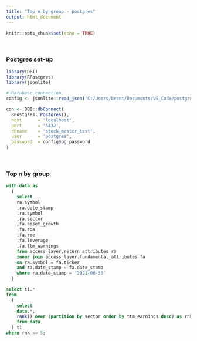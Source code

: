 ```yaml
---
title: "Top n by group - postgres"
output: html_document
---
```


```r
knitr::opts_chunk$set(echo = TRUE)
```

<br>

### Postgres set-up

```r
library(DBI)
library(RPostgres)
library(jsonlite)

# Database connection
config <- jsonlite::read_json('C:/Users/brent/Documents/VS_Code/postgres/postgres/config.json')

con <- DBI::dbConnect(
  RPostgres::Postgres(),
  host      = 'localhost',
  port      = '5432',
  dbname    = 'stock_master_test',
  user      = 'postgres',
  password  = config$pg_password
)
```

<br>

### Top n by group

```sql
with data as 
  (
    select 
    ra.symbol
    ,ra.date_stamp
    ,ra.symbol
    ,ra.sector
    ,fa.asset_growth
    ,fa.roa
    ,fa.roe
    ,fa.leverage
    ,fa.ttm_earnings
    from access_layer.return_attributes ra 
    inner join access_layer.fundamental_attributes fa
    on ra.symbol = fa.ticker
    and ra.date_stamp = fa.date_stamp
    where ra.date_stamp = '2021-06-30'
  )

select t1.* 
from 
  (
    select 
    data.*, 
    rank() over (partition by sector order by ttm_earnings desc) as rnk
    from data
  ) t1
where rnk <= 5;

```

